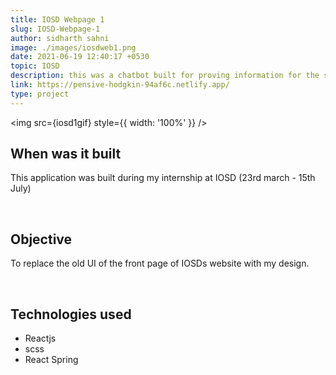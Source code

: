 ```yaml
---
title: IOSD Webpage 1
slug: IOSD-Webpage-1
author: sidharth sahni
image: ./images/iosdweb1.png
date: 2021-06-19 12:40:17 +0530
topic: IOSD
description: this was a chatbot built for proving information for the students interested in gaining knowledge about the institute which got me runner-up position in the hackathon
link: https://pensive-hodgkin-94af6c.netlify.app/
type: project
---
```



<img src={iosd1gif} style={{ width: '100%' }} />

## When was it built

This application was built during my internship at IOSD (23rd march - 15th July)

<br />

## Objective

To replace the old UI of the front page of IOSDs website with my design.

<br />

## Technologies used

- Reactjs
- scss
- React Spring
